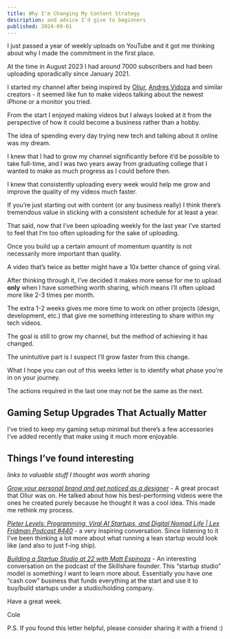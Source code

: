 ```yaml
---
title: Why I'm Changing My Content Strategy
description: and advice I'd give to beginners
published: 2024-09-01
---
```


I just passed a year of weekly uploads on YouTube and it got me thinking about why I made the commitment in the first place.

At the time in August 2023 I had around 7000 subscribers and had been uploading sporadically since January 2021.

I started my channel after being inspired by [Oliur](https://youtube.com/@oliur), [Andres Vidoza](https://youtube.com/@andresvidoza) and similar creators - it seemed like fun to make videos talking about the newest iPhone or a monitor you tried.

From the start I enjoyed making videos but I always looked at it from the perspective of how it could become a business rather than a hobby.

The idea of spending every day trying new tech and talking about it online was my dream.

I knew that I had to grow my channel significantly before it’d be possible to take full-time, and I was two years away from graduating college that I wanted to make as much progress as I could before then.

I knew that consistently uploading every week would help me grow and improve the quality of my videos much faster.

If you’re just starting out with content (or any business really) I think there’s tremendous value in sticking with a consistent schedule for at least a year.

That said, now that I’ve been uploading weekly for the last year I’ve started to feel that I’m too often uploading for the sake of uploading.

Once you build up a certain amount of momentum quantity is not necessarily more important than quality.

A video that’s twice as better might have a 10x better chance of going viral.

After thinking through it, I’ve decided it makes more sense for me to upload **only** when I have something worth sharing, which means I’ll often upload more like 2-3 times per month.

The extra 1-2 weeks gives me more time to work on other projects (design, development, etc.) that give me something interesting to share within my tech videos.

The goal is still to grow my channel, but the method of achieving it has changed.

The unintuitive part is I suspect I’ll grow faster from this change.

What I hope you can out of this weeks letter is to identify what phase you’re in on your journey.

The actions required in the last one may not be the same as the next.

## Gaming Setup Upgrades That Actually Matter

<VideoPlayer url="https://youtu.be/0JSK0Kk8gAA" />

I’ve tried to keep my gaming setup minimal but there’s a few accessories I’ve added recently that make using it much more enjoyable.

## Things I’ve found interesting

_links to valuable stuff I thought was worth sharing_

[_Grow your personal brand and get noticed as a designer_](https://www.youtube.com/watch?v=dYtzaiqu6Fw) - A great procast that Oliur was on. He talked about how his best-performing videos were the ones he created purely because he thought it was a cool idea. This made me rethink my process.

[_Pieter Levels: Programming, Viral AI Startups, and Digital Nomad Life | Lex Fridman Podcast #440_](https://www.youtube.com/watch?v=oFtjKbXKqbg) - a very inspiring conversation. Since listening to it I’ve been thinking a lot more about what running a lean startup would look like (and also to just f-ing ship).

[_Building a Startup Studio at 22 with Matt Espinoza_](https://www.youtube.com/watch?v=riUrGEzhm7U) - An interesting conversation on the podcast of the Skillshare founder. This “startup studio” model is something I want to learn more about. Essentially you have one “cash cow” business that funds everything at the start and use it to buy/build startups under a studio/holding company.

Have a great week.

Cole

P.S. If you found this letter helpful, please consider sharing it with a friend :)
